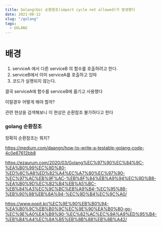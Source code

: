 ```yaml
---
title: Golang(Go) 순환참조(import cycle not allowed)가 발생했다
date: 2021-08-12
slug: "/golang"
tags:
  - GOLANG
---
```




# 배경
1. serviceA 에서 다른 serviceB 의 함수를 호출하려고 한다.
2. serviceB에서 이미 serviceA를 호출하고 있따
3. 코드가 실행되지 않는다.

결국 serviceA에 함수를 serviceB에 옮기고 사용했다

이럴경우 어떻게 해야 할까?

관련 현상을 검색해보니 이 현상은 순환참조 불가하다고 한다

### golang 순환참조
정확히 순환참조는 뭐지?

https://medium.com/daangn/how-to-write-a-testable-golang-code-4c0e67612bb8

https://ezaurum.com/2020/03/Golang%EC%97%90%EC%84%9C-%EA%B0%99%EC%9D%80-%ED%8C%A8%ED%82%A4%EC%A7%80%EC%97%90-%EC%97%AC%EB%9F%AC-%EB%8F%84%EB%A9%94%EC%9D%B8-%EA%B0%9D%EC%B2%B4%EB%A5%BC-%EB%84%A3%EC%9C%BC%EB%A9%B4-%EC%95%88-%EB%90%98%EB%8A%94-%EC%9D%B4%EC%9C%A0/

https://www.popit.kr/%EC%9E%90%EB%B0%94-%EA%B0%9C%EB%B0%9C%EC%9E%90%EA%B0%80-go-%EC%9E%A0%EA%B9%90-%EC%82%AC%EC%9A%A9%ED%95%B4-%EB%B4%A4%EC%8A%B5%EB%8B%88%EB%8B%A42/


